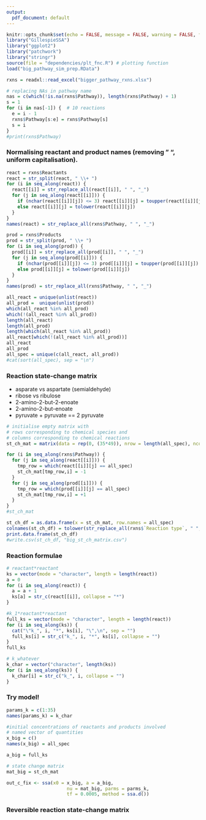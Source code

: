 ```yaml
---
output:
  pdf_document: default
---
```


```r
knitr::opts_chunk$set(echo = FALSE, message = FALSE, warning = FALSE, fig.pos = "!H", out.extra = "")
library("GillespieSSA")
library("ggplot2")
library("patchwork")
library("stringr")
source(file = "dependencies/plt_fnc.R") # plotting function
load("big_pathway_sim_prep.RData")
```

```r
rxns = readxl::read_excel("bigger_pathway_rxns.xlsx")
```

```r
# replacing NAs in pathway name
nas = c(which(!is.na(rxns$Pathway)), length(rxns$Pathway) + 1)
s = 1 
for (i in nas[-1]) {  # 10 reactions
  e = i - 1
  rxns$Pathway[s:e] = rxns$Pathway[s]
  s = i 
}  
#print(rxns$Pathway)
```

### Normalising reactant and product names (removing " ", uniform capitalisation). 

```r
react = rxns$Reactants
react = str_split(react, " \\+ ")
for (i in seq_along(react)) {
  react[[i]] = str_replace_all(react[[i]], " ", "_")
  for (j in seq_along(react[[i]])) {
    if (nchar(react[[i]][j]) <= 3) react[[i]][j] = toupper(react[[i]][j])
    else react[[i]][j] = tolower(react[[i]][j])
  }
}
names(react) = str_replace_all(rxns$Pathway, " ", "_")
```

```r
prod = rxns$Products
prod = str_split(prod, " \\+ ")
for (i in seq_along(prod)) {
  prod[[i]] = str_replace_all(prod[[i]], " ", "_")
  for (j in seq_along(prod[[i]])) {
    if (nchar(prod[[i]][j]) <= 3) prod[[i]][j] = toupper(prod[[i]][j])
    else prod[[i]][j] = tolower(prod[[i]][j])
  }
}
names(prod) = str_replace_all(rxns$Pathway, " ", "_")
```

```r
all_react = unique(unlist(react))
all_prod =  unique(unlist(prod))
which(all_react %in% all_prod)
which(!(all_react %in% all_prod))
length(all_react)
length(all_prod)
length(which(all_react %in% all_prod))
all_react[which(!(all_react %in% all_prod))]
all_react
all_prod
all_spec = unique(c(all_react, all_prod))
#cat(sort(all_spec), sep = "\n")
```

### Reaction state-change matrix 

- asparate vs aspartate (semialdehyde)
- ribose vs ribulose 
- 2-amino-2-but-2-enoate
- 2-amino-2-but-enoate
- pyruvate + pyruvate == 2 pyruvate

```r
# initialise empty matrix with
# rows corresponding to chemical species and
# columns corresponding to chemical reactions 
st_ch_mat = matrix(data = rep(0, (35*49)), nrow = length(all_spec), ncol = length(rxns$Pathway))

for (i in seq_along(rxns$Pathway)) {
  for (j in seq_along(react[[i]])) {
    tmp_row = which(react[[i]][j] == all_spec)
    st_ch_mat[tmp_row,i] = -1 
  }
  for (j in seq_along(prod[[i]])) {
    tmp_row = which(prod[[i]][j] == all_spec)
    st_ch_mat[tmp_row,i] = +1 
  }
}
#st_ch_mat
```

```r
st_ch_df = as.data.frame(x = st_ch_mat, row.names = all_spec)
colnames(st_ch_df) = tolower(str_replace_all(rxns$`Reaction type`, " ", "_"))
print.data.frame(st_ch_df)
#write.csv(st_ch_df, "big_st_ch_matrix.csv")
```


### Reaction formulae

```r
# reactant*reactant 
ks = vector(mode = "character", length = length(react))
a = 0
for (i in seq_along(react)) {
  a = a + 1
  ks[a] = str_c(react[[i]], collapse = "*")
}

#k_1*reactant*reactant
full_ks = vector(mode = "character", length = length(react))
for (i in seq_along(ks)) {
  cat("\"k_", i, "*", ks[i], "\",\n", sep = "")
  full_ks[i] = str_c("k_", i, "*", ks[i], collapse = "")
}
full_ks
```

```r
# k_whatever
k_char = vector("character", length(ks))
for (i in seq_along(ks)) {
  k_char[i] = str_c("k_", i, collapse = "")
}
```

### Try model! 

```r
params_k = c(1:35)
names(params_k) = k_char
```

```r
#initial concentrations of reactants and products involved 
# named vector of quantities 
x_big = c()
names(x_big) = all_spec
```

```r
a_big = full_ks
```

```r
# state change matrix
mat_big = st_ch_mat

out_c_fix <- ssa(x0 = x_big, a = a_big, 
                      nu = mat_big, parms = parms_k, 
                      tf = 0.0005, method = ssa.d())
```



### Reversible reaction state-change matrix 

